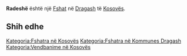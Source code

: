 {{Fshat në Kosovës
 | Emri                = Radeshë
| sqi_N_name = Radeshë
| sqi_N_FULL_NAME_RO = Radeshë
| sqi_N_FULL_NAME_ND_RO = Radeshe
| sqi_N_SORT_NAME_RG = RADESHE
| sqi_N_FULL_NAME_RG = Radeshë
| sqi_N_FULL_NAME_ND_RG = Radeshe
| sqi_V_name = Radesh
| sqi_V_FULL_NAME_RO = Radesh Radesha Ardesh Ardeshi
| sqi_V_FULL_NAME_ND_RO = Radesh Radesha Ardesh Ardeshi
| sqi_V_SORT_NAME_RG = RADESH RADESHA ARDESH ARDESHI
| sqi_V_FULL_NAME_RG = Radesh Radesha Ardesh Ardeshi
| sqi_V_FULL_NAME_ND_RG = Radesh Radesha Ardesh Ardeshi
| srp_N_name = Radeša
| srp_N_FULL_NAME_RO = Radeša
| srp_N_FULL_NAME_ND_RO = Radesa
| srp_N_SORT_NAME_RG = RADESA
| srp_N_FULL_NAME_RG = Radeša
| srp_N_FULL_NAME_ND_RG = Radesa
| srp_NS_name = Радеша
| srp_NS_FULL_NAME_RO = Радеша
| srp_NS_FULL_NAME_ND_RO = Радеша
| srp_NS_SORT_NAME_RG = РАДЕША
| srp_NS_FULL_NAME_RG = Радеша
| srp_NS_FULL_NAME_ND_RG = Радеша

 | Emri (Rasa dhanore) = 
 | Figura              = 
 | Shteti              = Kosovo
 | Komuna              = Dragash
 | Kodi postar         = 
 | Sipërfaqja          = 

 | Popullsia           = 

 | Regj. i popullsisë  = 
 | Dend. e popullsisë  = 
 | Faqja zyrtare       = 
 <!--- Koordinatat ----> 
 | Gjerësia            = 42.053333
 | Gjatësia            = 20.7
 | Lartësia            = 
}}
'''Radeshë''' është një [[Fshat]] në [[Dragash]] të [[Kosovës]].

<!-- == Gjeografia == -->
<!-- == Historia == -->
<!-- == Demografia == -->
== Shih edhe ==
{{Komuna Dragash}}
{{Kosovo-Administrata-Cung}}

[[Kategoria:Fshatra në Kosovës]]
[[Kategoria:Fshatra në Kommunes Dragash]]
[[Kategoria:Vendbanime në Kosovës]]